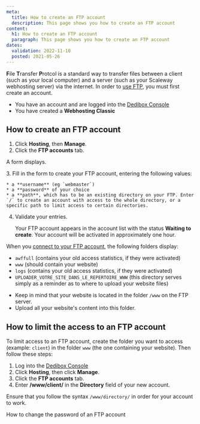 ```yaml
---
meta:
  title: How to create an FTP account
  description: This page shows you how to create an FTP account 
content:
  h1: How to create an FTP account
  paragraph: This page shows you how to create an FTP account 
dates:
  validation: 2022-11-10
  posted: 2021-05-26
---
```


**F**ile **T**ransfer **P**rotcol is a standard way to transfer files between a client (such as your local computer) and a server (such as your Scaleway webhosting server) via the internet. In order to [use FTP](/webhosting/classic/how-to/connect-via-ftp/), you must first create an account.

<Message type="requirement">

  - You have an account and are logged into the [Dedibox Console](https://console.online.net)
  - You have created a **Webhosting Classic**

</Message>

## How to create an FTP account

1. Click **Hosting**, then **Manage**.
2. Click the **FTP accounts** tab.

  <Lightbox src="scaleway_ftp_tab.webp" alt="" />

  A form displays.

  <Lightbox src="scaleway_ftpaccounts.webp" alt="" />
3. Fill in the form to create your FTP account, entering the following values: 

    * a **username** (eg `webmaster`)
    * a **password** of your choice
    * a **path**, which has to be an existing directory on your FTP. Enter `/` to create an account with access to the whole directory, or a specific path to limit access to certain directories.
4. Validate your entries.
  
    <Message type="note">

    Your FTP account appears in the account list with the status **Waiting to create**. Your account will be activated in approximately one hour.

    </Message>

  When you [connect to your FTP account](/webhosting/classic/how-to/connect-via-ftp/), the following folders display:   

  * `awffull` (contains your old access statistics, if they were activated)
  * `www` (should contain your website)
  * `logs` (contains your old access statistics, if they were activated)
  * `UPLOADER_VOTRE_SITE_DANS_LE_REPERTOIRE_WWW` (this directory serves simply as a reminder as to where to upload your website files)

<Message type="important">

  - Keep in mind that your website is located in the folder `/www` on the FTP server. 
  - Upload all your website's content into this folder.

</Message>

## How to limit the access to an FTP account 

To limit access to an FTP account, create the folder you want to access (example: `client`) in the folder `www` (the one containing your website). Then follow these steps:

1. Log into the [Dedibox Console](https://console.online.net)
2. Click **Hosting**, then click **Manage**.
3. Click the **FTP accounts** tab.
4. Enter **/www/client/** in the **Directory** field of your new account.

<Message type="important">

Ensure that you follow the syntax `/www/directory/` in order for your account to work.

</Message>

<Navigation title="See Also">
  <NextButton to="/webhosting/classic/how-to/change-ftp-account-password">How to change the password of an FTP account</NextButton>
</Navigation> 

